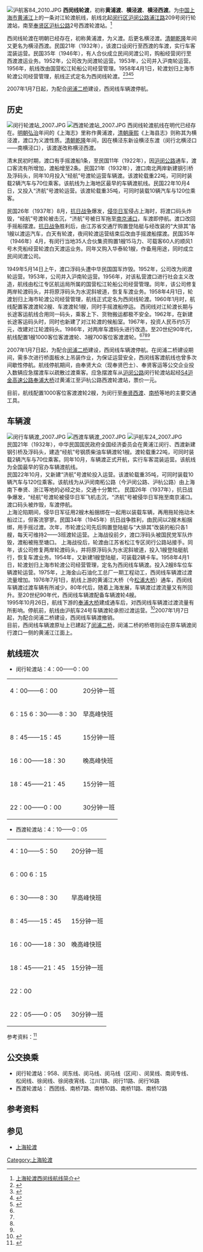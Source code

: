 [[File:沪航客84_2010.JPG|thumb]]
'''西闵线轮渡'''，初称'''黄浦渡'''、'''横泾渡'''、'''横泾西渡'''。为[[中华人民共和国|中国]][[上海市|上海市]][[黄浦江|黄浦江]]上的一条对江轮渡航线，航线北起[[闵行区|闵行区]][[沪闵路|沪闵公路]][[浦江路|浦江路]]209号闵行轮渡站，南至[[奉贤区|奉贤区]][[沪杭公路|沪杭公路]]2号西渡轮渡站。<ref>[http://www.shanghaiferry.com/1-%E7%BD%91%E9%A1%B5ppt%E8%BD%AC%E5%9B%BE%E7%89%87%E8%B5%84%E6%96%99/%E8%88%AA%E7%BA%BF%E8%88%AA%E7%8F%AD%EF%BC%88%E5%90%84%E6%B8%A1%E5%8F%A3%E7%AE%80%E4%BB%8B%EF%BC%89/1-%E8%A5%BF%E9%97%B5%E8%88%AA%E7%BA%BF%E7%AE%80%E4%BB%8B.png 上海轮渡西闵线航线简介]</ref>

西闵线轮渡在明朝已经存在，初称黄浦渡，为义渡。后更名横泾渡。[[清朝|清朝]][[乾隆|乾隆]]年间又更名为横泾西渡。民国21年（1932年），该渡口设闵行至西渡的车渡，实行车客混装运营。民国35年（1946年），有人合伙成立民间闵渡公司，购船经营闵行至西渡渡运业务。1952年，公司改为闵渡轮运营。1953年，公司并入沪南轮运营。1956年，航线改由国营松江轮船公司经营管理。1958年4月1日，轮渡划归上海市轮渡公司经营管理，航线正式定名为西闵线轮渡。<ref name="客渡">{{Cite web |url=http://www.shtong.gov.cn/newsite/node2/node4/node2249/node2251/node2312/node2314/node2316/userobject1ai123.html |title=上海市地方志 专业志 >> 上海内河航运志 >> 第六章渡运 >> 节 第一节　黄浦江客渡 |access-date=2019-04-20 |archive-date=2004-09-25 |archive-url=https://web.archive.org/web/20040925215718/http://www.shtong.gov.cn/newsite/node2/node4/node2249/node2251/node2312/node2314/node2316/userobject1ai123.html |dead-url=no }}</ref><ref name="交通">{{Cite web |url=http://www.shtong.gov.cn/newsite/node2/node4/node2249/node2251/node2312/node2314/node2316/userobject1ai123.html |title=上海市地方志 区县志 >> 区志 >> 闵行区志 >> 第五篇交通·邮电 >> 第一章交通 >> 节 |access-date=2019-04-20 |archive-date=2004-09-25 |archive-url=https://web.archive.org/web/20040925215718/http://www.shtong.gov.cn/newsite/node2/node4/node2249/node2251/node2312/node2314/node2316/userobject1ai123.html |dead-url=no }}</ref><ref name="运输">{{Cite web |url=http://www.shtong.gov.cn/newsite/node2/node2247/node4587/node79558/node79570/userobject1ai104071.html |title=上海市地方志 上海通志 >> 第二十八卷交通运输（上） >> 第六章内河运输 >> 节 |accessdate=2019-04-20 |archive-date=2011-08-04 |archive-url=https://web.archive.org/web/20110804232903/http://www.shtong.gov.cn/newsite/node2/node2247/node4587/node79558/node79570/userobject1ai104071.html |dead-url=no }}</ref><ref name="沿革">{{Cite web |url=http://www.shanghaiferry.com/1-%E7%BD%91%E9%A1%B5ppt%E8%BD%AC%E5%9B%BE%E7%89%87%E8%B5%84%E6%96%99/%E7%99%BE%E5%B9%B4%E4%BC%A0%E6%89%BF/%E8%BD%AE%E6%B8%A1%E7%AE%80%E5%8F%B2/10-%E5%90%84%E6%B8%A1%E5%8F%A3%E5%8E%86%E5%8F%B2%E6%B2%BF%E9%9D%A9.html |title=上海轮渡各渡口历史沿革 |access-date=2011-08-05 |archive-date=2014-02-02 |archive-url=https://web.archive.org/web/20140202141841/http://www.shanghaiferry.com/1-%E7%BD%91%E9%A1%B5ppt%E8%BD%AC%E5%9B%BE%E7%89%87%E8%B5%84%E6%96%99/%E7%99%BE%E5%B9%B4%E4%BC%A0%E6%89%BF/%E8%BD%AE%E6%B8%A1%E7%AE%80%E5%8F%B2/10-%E5%90%84%E6%B8%A1%E5%8F%A3%E5%8E%86%E5%8F%B2%E6%B2%BF%E9%9D%A9.html |dead-url=no }}</ref>

2007年1月7日起，为配合[[闵浦二桥|闵浦二桥]]建设，西闵线车辆渡停航。

== 历史 ==
[[File:闵行轮渡站_2007.JPG|thumb]]
[[File:西渡轮渡站_2007.JPG|thumb]]
西闵线轮渡航线在明代已经存在。[[明朝|明朝]][[弘治_(明朝)|弘治]]年间的《上海志》里称作黄浦渡，[[清朝|清朝]][[康熙|康熙]]《上海县志》则称其为横泾渡，渡口为义渡性质。[[清朝|清朝]][[乾隆|乾隆]]年间，因在横泾东新设横泾东渡（闵行北横泾口——南横泾口），该渡遂改称横泾西渡。

清末民初时期，渡口有手摇渡船1条，至民国11年（1922年），因[[沪闵路|沪闵公路]]通车，渡口客流有所增加，渡船增至2条。民国21年（1932年），渡口南北两岸新建钢引桥及浮码头，同年10月投入“经航”号渡轮运营车辆渡。该渡轮载重22吨，可同时装载2辆汽车与70位乘客。该航线为上海地区最早的车辆渡航线。民国22年10月4日，又投入“济航”号渡轮运营。该渡轮载重35吨，可同时装载10辆汽车与120位乘客。

民国26年（1937年）8月，[[抗日战争|抗日战争]]爆发，[[侵华日军|侵华日军]]侵占上海时，将渡口码头炸毁，“经航”号渡轮被击沉，“济航”号被日军拖至[[南京市|南京]][[浦口|浦口]]，车渡即停航。渡口改回手摇船摆渡。[[抗日战争|抗日战争]]胜利后，由江苏省交通厅购置登陆艇与经改装的“大排其”各1艘以渡运汽车，白天有轮渡，夜间轮渡运营结束后改由手摇渡船摆渡。民国35年（1946年）4月，有闵行当地35人合伙集资购置1艘15马力、可载客60人的顺风1号木壳船经营轮渡白天渡运业务。同年又购入华泰轮1艘，作备用用途，同时成立民间闵渡公司。

1949年5月14日上午，渡口浮码头遭中华民国国军炸毁。1952年，公司改为闵渡轮运营。1953年，公司并入沪南轮运营。1956年，对该私营渡口进行社会主义改造，航线由松江专区航运局所属的国营松江轮船公司经营管理。同年，该公司修复两岸轮渡码头，并将原浮码头为水泥斜坡道，恢复车渡业务。1958年4月1日，轮渡划归上海市轮渡公司经营管理，航线正式定名为西闵线轮渡。1960年1月时，航线配置客渡渡轮2艘、车渡渡轮1艘，同时手摇渡船停运。
西闵线对江轮渡长期与长途客运航线合用同一码头，乘客上下、货物搬运都极不安全。1962年，在新建长途客运码头时，同时也新建了对江轮渡的候船室。1967年，投资人民币约5万元，改建对江轮渡码头。1986年，对两岸车渡码头进行改造。至20世纪90年代，航线配置1艘1000客位客渡渡轮、3艘700客位客渡渡轮。<ref name="客渡"/><ref name="交通"/><ref name="运输"/><ref name="沿革"/>

2007年1月7日起，为配合[[闵浦二桥|闵浦二桥]]建设，西闵线车辆渡停航。在闵浦二桥建设期间，需多次进行桥面板水上吊装作业，为保证运营安全，西闵线客渡航线也曾多次间歇性停航。航线停航期间，由奉贤大众（现奉贤巴士）、奉贤客运等公交企业投入数辆应急摆渡车以疏散过渡乘客。应急摆渡车从[[沪闵路|沪闵公路]]闵行轮渡站起经[[沪金高速公路|S4沪金高速公路]][[奉浦大桥|奉浦大桥]]过黄浦江至沪杭公路西渡轮渡站，票价一元。

目前，航线配置1000客位客渡渡轮2艘，为闵行至[[奉贤区|奉贤]][[西渡|西渡]]、[[南桥|南桥]]等地的主要交通工具。

== 车辆渡 ==
[[File:闵行车辆渡_2007.JPG|thumb]]
[[File:西渡车辆渡_2007.JPG|thumb]]
[[File:沪航车24_2007.JPG|thumb]]
<br>民国21年（1932年），中华民国国民政府全国经济委员会在黄浦江闵行、西渡新建钢引桥及浮码头，建造“经航”号钢质柴油车辆渡轮1艘。渡轮载重22吨，可同时装载2辆汽车与70位乘客。同年10月，车辆渡正式开航，实行车客混装运营。该航线为全国最早的官办车辆渡航线。
<br>民国22年10月，又新建“济航”号渡轮投入运营。该渡轮载重35吨，可同时装载10辆汽车与120位乘客。该航线为从沪闵南柘公路（今沪闵公路、沪杭公路）由上海南下奉贤、浙江等地的必经之处，交通十分繁忙。
民国26年（1937年），抗日战争爆发，“经航”号渡轮被侵华日军飞机击沉，“济航”号被侵华日军拖至南京浦口。渡口码头被炸毁，车渡停航。
<br>上海沦陷期间，侵华日军征用2艘木船捆绑在一起用以装载车辆，再用拖轮拖动木船过江，但客流寥寥。民国34年（1945年）抗日战争胜利，由民间以2艘木船捆绑，用手摇过渡。次年，市轮渡公司先后购置登陆艇与“大排其”改装的船只各1艘，每天可维持2——3班渡轮运营。上海战役前夕，渡口浮码头被国民党军队炸毁，渡船被拖至塘口。
上海战役后，轮渡由江苏省松江专区闵行公路站接手。同年，该公司修复两岸轮渡码头，并将原浮码头为水泥斜坡道，投入1艘登陆艇航行，恢复车渡业务。1954年，又新建1艘登陆艇，可装载2辆卡车。1958年4月1日，轮渡划归上海市轮渡公司经营管理，定名为西闵线车辆渡。投入2艘8车位车辆渡轮运营。1975年，上海金山石油化工总厂一期工程动工，西闵线车辆渡过渡流量增加。1976年7月1日，航线上游的黄浦江大桥（今[[松浦大桥_(上海)|松浦大桥]]）通车，西闵线车辆渡过渡车辆有所减少。80年代后，随着上海发展，车辆渡过渡流量又有所回升。至20世纪90年代，西闵线车辆渡配备车辆渡轮4艘。
<br>1995年10月26日，航线下游的[[奉浦大桥|奉浦大桥]]建成通车后，对西闵线车辆渡过渡流量有所影响。停航前，航线由沪航车24号车辆渡轮承担过渡运营。<ref>{{Cite web |url=http://www.shtong.gov.cn/newsite/node2/node2245/node4501/node56018/node56020/userobject1ai43387.html |title=上海市地方志 专业志 >> 上海内河航运志 >> 第六章渡运 >> 节 |access-date=2019-04-20 |archive-date=2014-01-01 |archive-url=https://web.archive.org/web/20140101093424/http://www.shtong.gov.cn/newsite/node2/node2245/node4501/node56018/node56020/userobject1ai43387.html |dead-url=no }}</ref>2007年1月7日起，为配合闵浦二桥建设，西闵线车辆渡撤销。
<br>目前，西闵线车辆渡原址上已建起了[[闵浦二桥|闵浦二桥]]，闵浦二桥的桥塔则设在原车辆渡闵行渡口一侧的黄浦江江面上。
== 航线班次 ==
*闵行轮渡站：4：00——0：00
{| class="wikitable"
|-
| 4：00——6：00 || 20分钟一班 
|-
| 6：15 6：30——8：30 || 早高峰快班  
|-
| 8：45——15：45 || 15分钟一班 
|-
| 16：00——18：30 || 晚高峰快班 
|-
| 18：45——21：45 || 15分钟一班 
|-
| 22：00——0：00 || 30分钟一班 
|}
*西渡轮渡站：4：10——0：05
{| class="wikitable"
|-
| 4：10——5：50 || 20分钟一班 
|-
| 6：00 6：15 || 
|-
| 6：30——8：30 || 早高峰快班  
|-
| 8：45——15：45 || 15分钟一班 
|-
| 16：00——18：30 || 晚高峰快班 
|-
| 18：45——21：45 || 15分钟一班 
|-
| 22：00 || 
|-
| 22：05——0：05 || 30分钟一班
|}
参考资料：<ref>{{Cite web |url=http://www.shanghaiferry.com/1-%E7%BD%91%E9%A1%B5ppt%E8%BD%AC%E5%9B%BE%E7%89%87%E8%B5%84%E6%96%99/%E6%97%B6%E5%88%BB%E8%A1%A8/2-%E8%A5%BF%E9%97%B5%E7%BA%BF.html |title=上海轮渡西闵线时刻表 |accessdate=2011-08-05 |archive-date=2013-02-25 |archive-url=https://web.archive.org/web/20130225182505/http://www.shanghaiferry.com/1-%E7%BD%91%E9%A1%B5ppt%E8%BD%AC%E5%9B%BE%E7%89%87%E8%B5%84%E6%96%99/%E6%97%B6%E5%88%BB%E8%A1%A8/2-%E8%A5%BF%E9%97%B5%E7%BA%BF.html |dead-url=no }}</ref>

== 公交换乘 ==
*闵行轮渡站：958、闵东线、闵马线、闵马线（区间）、闵吴线、南闵专线、松闵线、徐闵线、徐闵夜宵线、江川1路、闵行11路、闵行16路
*西渡轮渡站： 西团线、南桥7路、南桥10路、南桥11路、南桥12路

== 参考资料 ==
{{reflist}}

== 参见 ==
*[[上海轮渡|上海轮渡]]

{{上海市轮渡有限公司黄浦江对江轮渡航线}}
{{Crossings navbox
|structure= Crossings
|place= [[黄浦江|黄浦江]]
|bridge= 西闵线轮渡
|bridge signs= 
|upstream= [[昆阳路越江大桥|昆阳路越江大桥]]
|upstream signs= 
|downstream= [[闵浦二桥|闵浦二桥]]
|downstream signs= [[File:SML5.svg|10px]]
}}

[[Category:上海轮渡|Category:上海轮渡]]